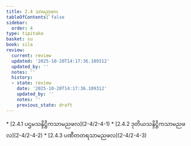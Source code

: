 ```yaml
---
title: 2.4 သာမညဖလ
tableOfContents: false
sidebar:
  order: 4
type: tipitaka
basket: su
book: sila
review:
  current: review
  updated: '2025-10-20T14:17:36.109312'
  updated_by: ''
  notes: ''
  history:
  - state: review
    date: '2025-10-20T14:17:36.109312'
    updated_by: ''
    notes: ''
    previous_state: draft
---
```



<DynamicBreadcrumb />


<ReviewStatus review={frontmatter.review} showDetails={true} />

<HypothesisAnnotation frontmatter={frontmatter} />



<TableOfContents book="sila" section="2.4">
* [2.4.1 ပဌမသန္ဒိဋ္ဌိကသာမညဖလ](2-4/2-4-1)
* [2.4.2 ဒုတိယသန္ဒိဋ္ဌိကသာမညဖလ](2-4/2-4-2)
* [2.4.3 ပဏီတတရသာမညဖလ](2-4/2-4-3)
</TableOfContents>